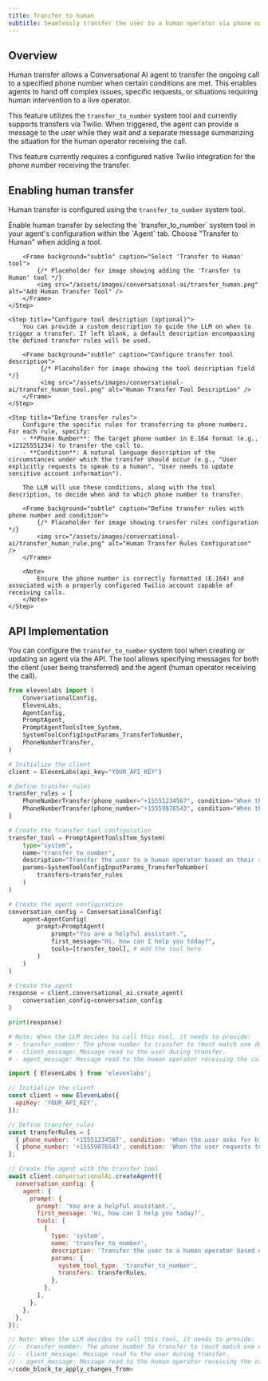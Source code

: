 ```yaml
---
title: Transfer to human
subtitle: Seamlessly transfer the user to a human operator via phone number based on defined conditions.
---
```


## Overview

Human transfer allows a Conversational AI agent to transfer the ongoing call to a specified phone number when certain conditions are met. This enables agents to hand off complex issues, specific requests, or situations requiring human intervention to a live operator.

This feature utilizes the `transfer_to_number` system tool and currently supports transfers via Twilio. When triggered, the agent can provide a message to the user while they wait and a separate message summarizing the situation for the human operator receiving the call.

<Info>
  This feature currently requires a configured native Twilio integration for the phone number
  receiving the transfer.
</Info>

## Enabling human transfer

Human transfer is configured using the `transfer_to_number` system tool.

<Steps>
    <Step title="Add the transfer tool">
        Enable human transfer by selecting the `transfer_to_number` system tool in your agent's configuration within the `Agent` tab. Choose "Transfer to Human" when adding a tool.

        <Frame background="subtle" caption="Select 'Transfer to Human' tool">
            {/* Placeholder for image showing adding the 'Transfer to Human' tool */}
            <img src="/assets/images/conversational-ai/transfer_human.png" alt="Add Human Transfer Tool" />
        </Frame>
    </Step>

    <Step title="Configure tool description (optional)">
        You can provide a custom description to guide the LLM on when to trigger a transfer. If left blank, a default description encompassing the defined transfer rules will be used.

        <Frame background="subtle" caption="Configure transfer tool description">
             {/* Placeholder for image showing the tool description field */}
             <img src="/assets/images/conversational-ai/transfer_human_tool.png" alt="Human Transfer Tool Description" />
        </Frame>
    </Step>

    <Step title="Define transfer rules">
        Configure the specific rules for transferring to phone numbers. For each rule, specify:
        - **Phone Number**: The target phone number in E.164 format (e.g., +12125551234) to transfer the call to.
        - **Condition**: A natural language description of the circumstances under which the transfer should occur (e.g., "User explicitly requests to speak to a human", "User needs to update sensitive account information").

        The LLM will use these conditions, along with the tool description, to decide when and to which phone number to transfer.

        <Frame background="subtle" caption="Define transfer rules with phone number and condition">
            {/* Placeholder for image showing transfer rules configuration */}
            <img src="/assets/images/conversational-ai/transfer_human_rule.png" alt="Human Transfer Rules Configuration" />
        </Frame>

        <Note>
            Ensure the phone number is correctly formatted (E.164) and associated with a properly configured Twilio account capable of receiving calls.
        </Note>
    </Step>

</Steps>

## API Implementation

You can configure the `transfer_to_number` system tool when creating or updating an agent via the API. The tool allows specifying messages for both the client (user being transferred) and the agent (human operator receiving the call).

<CodeBlocks>

```python
from elevenlabs import (
    ConversationalConfig,
    ElevenLabs,
    AgentConfig,
    PromptAgent,
    PromptAgentToolsItem_System,
    SystemToolConfigInputParams_TransferToNumber,
    PhoneNumberTransfer,
)

# Initialize the client
client = ElevenLabs(api_key="YOUR_API_KEY")

# Define transfer rules
transfer_rules = [
    PhoneNumberTransfer(phone_number="+15551234567", condition="When the user asks for billing support."),
    PhoneNumberTransfer(phone_number="+15559876543", condition="When the user requests to file a formal complaint.")
]

# Create the transfer tool configuration
transfer_tool = PromptAgentToolsItem_System(
    type="system",
    name="transfer_to_number",
    description="Transfer the user to a human operator based on their request.", # Optional custom description
    params=SystemToolConfigInputParams_TransferToNumber(
        transfers=transfer_rules
    )
)

# Create the agent configuration
conversation_config = ConversationalConfig(
    agent=AgentConfig(
        prompt=PromptAgent(
            prompt="You are a helpful assistant.",
            first_message="Hi, how can I help you today?",
            tools=[transfer_tool], # Add the tool here
        )
    )
)

# Create the agent
response = client.conversational_ai.create_agent(
    conversation_config=conversation_config
)

print(response)

# Note: When the LLM decides to call this tool, it needs to provide:
# - transfer_number: The phone number to transfer to (must match one defined in rules).
# - client_message: Message read to the user during transfer.
# - agent_message: Message read to the human operator receiving the call.
```

```javascript
import { ElevenLabs } from 'elevenlabs';

// Initialize the client
const client = new ElevenLabs({
  apiKey: 'YOUR_API_KEY',
});

// Define transfer rules
const transferRules = [
  { phone_number: '+15551234567', condition: 'When the user asks for billing support.' },
  { phone_number: '+15559876543', condition: 'When the user requests to file a formal complaint.' },
];

// Create the agent with the transfer tool
await client.conversationalAi.createAgent({
  conversation_config: {
    agent: {
      prompt: {
        prompt: 'You are a helpful assistant.',
        first_message: 'Hi, how can I help you today?',
        tools: [
          {
            type: 'system',
            name: 'transfer_to_number',
            description: 'Transfer the user to a human operator based on their request.', // Optional custom description
            params: {
              system_tool_type: 'transfer_to_number',
              transfers: transferRules,
            },
          },
        ],
      },
    },
  },
});

// Note: When the LLM decides to call this tool, it needs to provide:
// - transfer_number: The phone number to transfer to (must match one defined in rules).
// - client_message: Message read to the user during transfer.
// - agent_message: Message read to the human operator receiving the call.
</code_block_to_apply_changes_from>
```

</CodeBlocks>
